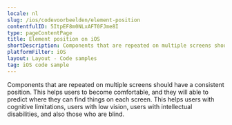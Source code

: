 ```yaml
---
locale: nl
slug: /ios/codevoorbeelden/element-position
contentfulID: 5ItpEF8m0NLxAFT0FJme8I
type: pageContentPage
title: Element position on iOS
shortDescription: Components that are repeated on multiple screens should have a consistent position.
platformFilter: iOS
layout: Layout - Code samples
tag: iOS code sample
---
```


Components that are repeated on multiple screens should have a consistent position. This helps users to become comfortable, and they will able to predict where they can find things on each screen. This helps users with cognitive limitations, users with low vision, users with intellectual disabilities, and also those who are blind.

<CodeSample id="element-position" locale="nl" platform="ios"/>